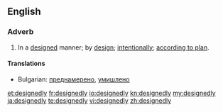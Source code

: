 ==English==
===Adverb===
{{en-adv}}
# In a [[designed]] manner; by [[design]]; [[intentionally]]; [[according to plan]].

====Translations====
* Bulgarian: [[преднамерено]], [[умишлено]]

[[et:designedly]]
[[fr:designedly]]
[[io:designedly]]
[[kn:designedly]]
[[my:designedly]]
[[ja:designedly]]
[[te:designedly]]
[[vi:designedly]]
[[zh:designedly]]